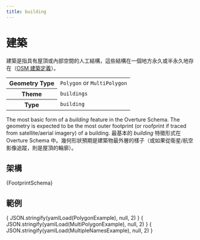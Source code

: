 ```yaml
---
title: building
---
```





# 建築

建築是指具有屋頂或內部空間的人工結構，這些結構在一個地方永久或半永久地存在（[OSM 建築定義](https://wiki.openstreetmap.org/wiki/Key:building)）。

<table>
  <tbody>
    <tr>
      <th>Geometry Type</th>
      <td><code>Polygon</code> or <code>MultiPolygon</code></td>
    </tr>
    <tr>
      <th>Theme</th>
      <td><code>buildings</code></td>
    </tr>
    <tr>
      <th>Type</th>
      <td><code>building</code></td>
    </tr>
  </tbody>
</table>

The most basic form of a _building_ feature in the Overture Schema. The geometry is expected to be the most outer footprint (or roofprint if traced from satellite/aerial imagery) of a building.
最基本的 _building_ 特徵形式在 Overture Schema 中。幾何形狀預期是建築物最外層的樣子（或如果從衛星/航空影像追蹤，則是屋頂的輪廓）。


## 架構

<Tabs>
  <TabItem value="browsable" label="Browsable" default>
    <JSONSchemaViewer schema={ yamlLoad(FootprintSchema) } resolverOptions={ generateResolverOptions({remote: true, yamlBasePath: '/buildings'})}/>
  </TabItem>
  <TabItem value="yaml" label="YAML" default>
    <CodeBlock language="jsx">{FootprintSchema}</CodeBlock>
  </TabItem>
</Tabs>

## 範例

<Tabs>
  <TabItem value="1" label="Polygon Building" default>
    <CodeBlock language="json">{ JSON.stringify(yamlLoad(PolygonExample), null, 2) }</CodeBlock>
  </TabItem>

  <TabItem value="2" label="MultiPolygon Building" default>
    <CodeBlock language="json">{ JSON.stringify(yamlLoad(MultiPolygonExample), null, 2) }</CodeBlock>
  </TabItem>

  <TabItem value="3" label="Building with Multiple Names" default>
    <CodeBlock language="json">{ JSON.stringify(yamlLoad(MultipleNamesExample), null, 2) }</CodeBlock>
  </TabItem>

</Tabs>
